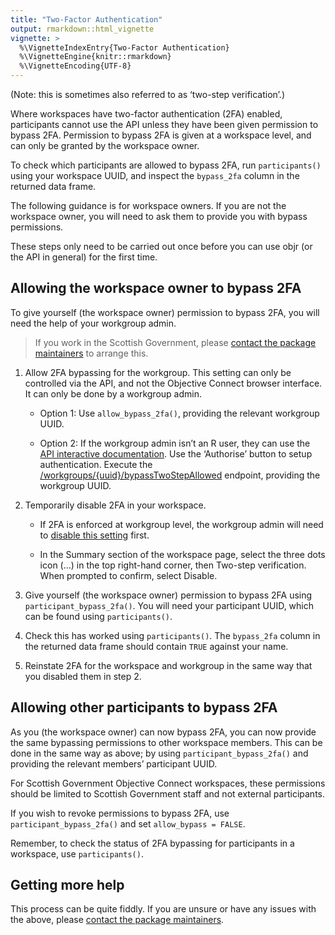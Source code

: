 ```yaml
---
title: "Two-Factor Authentication"
output: rmarkdown::html_vignette
vignette: >
  %\VignetteIndexEntry{Two-Factor Authentication}
  %\VignetteEngine{knitr::rmarkdown}
  %\VignetteEncoding{UTF-8}
---
```


(Note: this is sometimes also referred to as 'two-step verification'.)

Where workspaces have two-factor authentication (2FA) enabled, participants cannot use the API unless they have been given permission to bypass 2FA. Permission to bypass 2FA is given at a workspace level, and can only be granted by the workspace owner.

To check which participants are allowed to bypass 2FA, run `participants()` using your workspace UUID, and inspect the `bypass_2fa` column in the returned data frame. 

The following guidance is for workspace owners. If you are not the workspace owner, you will need to ask them to provide you with bypass permissions.

These steps only need to be carried out once before you can use objr (or the API in general) for the first time.


## Allowing the workspace owner to bypass 2FA

To give yourself (the workspace owner) permission to bypass 2FA, you will need the help of your workgroup admin. 

> If you work in the Scottish Government, please [contact the package maintainers](https://scotgovanalysis.github.io/objr/authors.html#authors) to arrange this.

1. Allow 2FA bypassing for the workgroup. This setting can only be controlled via the API, and not the Objective Connect browser interface. It can only be done by a workgroup admin. 

   * Option 1: Use `allow_bypass_2fa()`, providing the relevant workgroup UUID.

   * Option 2: If the workgroup admin isn't an R user, they can use the [API interactive documentation](https://secure.objectiveconnect.co.uk/publicapi/1/swagger-ui/index.html). Use the 'Authorise' button to setup authentication. Execute the [/workgroups/{uuid}/bypassTwoStepAllowed](https://secure.objectiveconnect.co.uk/publicapi/1/swagger-ui/index.html#/Workgroups/setWorkgroupMfaBypassAllowed) endpoint, providing the workgroup UUID.


2. Temporarily disable 2FA in your workspace. 

   * If 2FA is enforced at workgroup level, the workgroup admin will need to [disable this setting](https://help.objectiveconnect.com/onlinehelp/K_AdminFunctions/EnforcingMFA.htm) first.
   
   * In the Summary section of the workspace page, select the three dots icon (...) in the top right-hand corner, then Two-step verification. When prompted to confirm, select Disable.
   

3. Give yourself (the workspace owner) permission to bypass 2FA using `participant_bypass_2fa()`. You will need your participant UUID, which can be found using `participants()`.


4. Check this has worked using `participants()`. The `bypass_2fa` column in the returned data frame should contain `TRUE` against your name.


5. Reinstate 2FA for the workspace and workgroup in the same way that you disabled them in step 2.


## Allowing other participants to bypass 2FA

As you (the workspace owner) can now bypass 2FA, you can now provide the same bypassing permissions to other workspace members. This can be done in the same way as above; by using `participant_bypass_2fa()` and providing the relevant members' participant UUID. 

For Scottish Government Objective Connect workspaces, these permissions should be limited to Scottish Government staff and not external participants.

If you wish to revoke permissions to bypass 2FA, use `participant_bypass_2fa()` and set `allow_bypass = FALSE`.

Remember, to check the status of 2FA bypassing for participants in a workspace, use `participants()`.


## Getting more help

This process can be quite fiddly. If you are unsure or have any issues with the above, please [contact the package maintainers](https://scotgovanalysis.github.io/objr/authors.html#authors).
